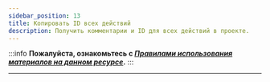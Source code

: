 ```yaml
---
sidebar_position: 13
title: Копировать ID всех действий
description: Получить комментарии и ID для всех действий в проекте.
---
```

:::info **Пожалуйста, ознакомьтесь с [*Правилами использования материалов на данном ресурсе*](../Disclaimer).**
:::
_______________________________________________